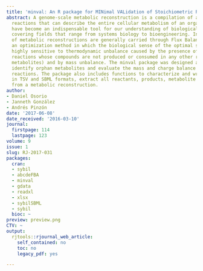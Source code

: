 ```yaml
---
title: 'minval: An R package for MINimal VALidation of Stoichiometric Reactions'
abstract: A genome-scale metabolic reconstruction is a compilation of all stoichiometric
  reactions that can describe the entire cellular metabolism of an organism, and they
  have become an indispensable tool for our understanding of biological phenomena,
  covering fields that range from systems biology to bioengineering. Interrogation
  of metabolic reconstructions are generally carried through Flux Balance Analysis,
  an optimization method in which the biological sense of the optimal solution is
  highly sensitive to thermodynamic unbalance caused by the presence of stoichiometric
  reactions whose compounds are not produced or consumed in any other reaction (orphan
  metabolites) and by mass unbalance. The minval package was designed as a tool to
  identify orphan metabolites and evaluate the mass and charge balance of stoichiometric
  reactions. The package also includes functions to characterize and write models
  in TSV and SBML formats, extract all reactants, products, metabolite names and compartments
  from a metabolic reconstruction.
author:
- Daniel Osorio
- Janneth González
- Andrés Pinzón
date: '2017-06-08'
date_received: '2016-03-10'
journal:
  firstpage: 114
  lastpage: 123
volume: 9
issue: 1
slug: RJ-2017-031
packages:
  cran:
  - sybil
  - abcdeFBA
  - minval
  - gdata
  - readxl
  - xlsx
  - sybilSBML
  - sybil
  bioc: ~
preview: preview.png
CTV: ~
output:
  rjtools::rjournal_web_article:
    self_contained: no
    toc: no
    legacy_pdf: yes

---
```


